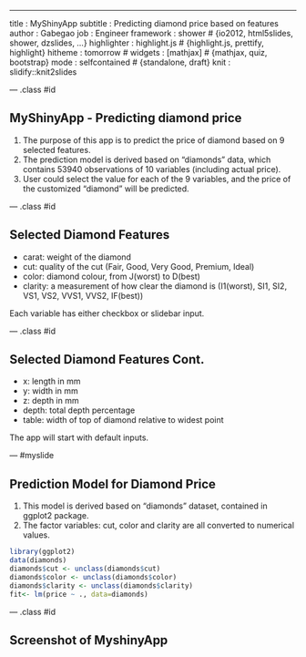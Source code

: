 ---
title       : MyShinyApp
subtitle    : Predicting diamond price based on features
author      : Gabegao
job         : Engineer
framework   : shower      # {io2012, html5slides, shower, dzslides, ...}
highlighter : highlight.js  # {highlight.js, prettify, highlight}
hitheme     : tomorrow      # 
widgets     : [mathjax]            # {mathjax, quiz, bootstrap}
mode        : selfcontained # {standalone, draft}
knit        : slidify::knit2slides

--- .class #id

## MyShinyApp - Predicting diamond price

1. The purpose of this app is to predict the price of diamond based on 9 selected features.
2. The prediction model is derived based on "diamonds" data, which contains 53940 observations of 10 variables (including actual price).
3. User could select the value for each of the 9 variables, and the price of the customized "diamond" will be predicted.

--- .class #id

## Selected Diamond Features

- carat: weight of the diamond 
- cut: quality of the cut (Fair, Good, Very Good, Premium, Ideal)
- color: diamond colour, from J(worst) to D(best)
- clarity: a measurement of how clear the diamond is 
 (I1(worst), SI1, SI2, VS1, VS2, VVS1, VVS2, IF(best))

Each variable has either checkbox or slidebar input.

--- .class #id

## Selected Diamond Features Cont.

- x: length in mm
- y: width in mm
- z: depth in mm
- depth: total depth percentage
- table: width of top of diamond relative to widest point

The app will start with default inputs.

--- #myslide

## Prediction Model for Diamond Price
1. This model is derived based on "diamonds" dataset, contained in ggplot2 package.
2. The factor variables: cut, color and clarity are all converted to numerical values.
```r
library(ggplot2)
data(diamonds)
diamonds$cut <- unclass(diamonds$cut)
diamonds$color <- unclass(diamonds$color)
diamonds$clarity <- unclass(diamonds$clarity)
fit<- lm(price ~ ., data=diamonds)
```

<style>#myslide li{font-size: 80%}</style>

--- .class #id

## Screenshot of MyshinyApp
<div id="bg">
  <img src="ScreenShot1.png" alt="">
</div> 
